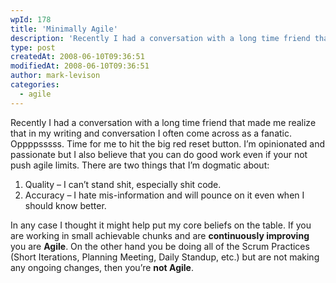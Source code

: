 ```yaml
---
wpId: 178
title: 'Minimally Agile'
description: 'Recently I had a conversation with a long time friend that made me realize that in my writing and conversation I often come across as a fanatic. Oppppsssss. Time for me to hit the big red reset button. I''m opinionated and passionate but I also believe that you can do good work even if your ...'
type: post
createdAt: 2008-06-10T09:36:51
modifiedAt: 2008-06-10T09:36:51
author: mark-levison
categories:
  - agile
---
```



Recently I had a conversation with a long time friend that made me realize that in my writing and conversation I often come across as a fanatic. Oppppsssss. Time for me to hit the big red reset button. I’m opinionated and passionate but I also believe that you can do good work even if your not push agile limits. There are two things that I’m dogmatic about:

1.  Quality – I can’t stand shit, especially shit code.
2.  Accuracy – I hate mis-information and will pounce on it even when I should know better.

In any case I thought it might help put my core beliefs on the table. If you are working in small achievable chunks and are **continuously improving** you are **Agile**. On the other hand you be doing all of the Scrum Practices (Short Iterations, Planning Meeting, Daily Standup, etc.) but are not making any ongoing changes, then you’re **not Agile**.